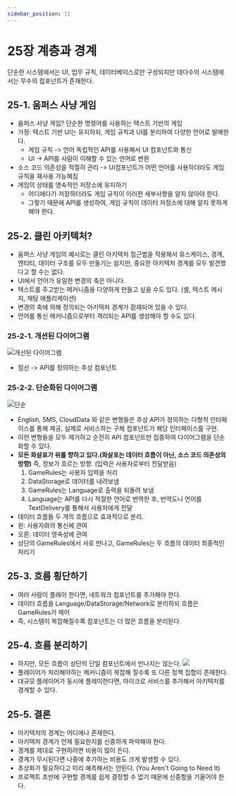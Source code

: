```yaml
---
sidebar_position: 11
---
```


# 25장 계층과 경계

단순한 시스템에서는 UI, 업무 규칙, 데이터베이스로만 구성되지만 대다수의 시스템에서는 무수의 컴포넌트가 존재한다.

## 25-1. 움퍼스 사냥 게임

- 움퍼스 사냥 게임? 단순한 명령어를 사용하는 텍스트 기반의 게임
- 가정: 텍스트 기반 UI는 유지하되, 게임 규칙과 UI를 분리하여 다양한 언어로 발매한다.
  - 게임 규칙 -> 언어 독립적인 API를 사용해서 UI 컴포넌트와 통신
  - UI -> API를 사람이 이해할 수 있는 언어로 변환
- 소스 코드 의존성을 적절히 관리 -> UI컴포넌트가 어떤 언어를 사용하더라도 게임 규칙을 재사용 가능해짐
- 게임의 상태를 영속적인 저장소에 유지하기
  - 어디에다가 저장하더라도 게임 규칙이 이러한 세부사항을 알지 않아야 한다.
  - 그렇기 때문에 API를 생성하여, 게임 규칙이 데이터 저장소에 대해 알지 못하게 해야 한다.

## 25-2. 클린 아키텍처?

- 움퍼스 사냥 게임의 예시로는 클린 아키텍처 접근법을 적용해서 유스케이스, 경계, 엔티티, 데이터 구조를 모두 만들기는 쉽지만,
  중요한 아키텍처 경계를 모두 발견했다고 할 수는 없다.
- UI에서 언어가 유일한 변경의 축은 아니다.
- 텍스트를 주고받는 메커니즘을 다양하게 만들고 싶을 수도 있다. (셸, 텍스트 메시지, 채팅 애플리케이션)
- 변경의 축에 의해 정의되는 아키텍처 경계가 잠재되어 있을 수 있다.
- 언어를 통신 메커니즘으로부터 격리되는 API를 생성해야 할 수도 있다.

### 25-2-1. 개션된 다이어그램

![개선된 다이어그램](https://img1.daumcdn.net/thumb/R1280x0/?scode=mtistory2&fname=https%3A%2F%2Fblog.kakaocdn.net%2Fdn%2FnvkTk%2FbtqCckhpjwg%2Fm2FsDDAKLNsQozNYXOzA41%2Fimg.png)

- 점선 -> API를 정의하는 추상 컴포넌트

### 25-2-2. 단순화된 다이어그램

![단순](https://img1.daumcdn.net/thumb/R1280x0/?scode=mtistory2&fname=https%3A%2F%2Fblog.kakaocdn.net%2Fdn%2FbS9xIz%2FbtqCaeJaN2N%2F4ngK7h8tdDnGWHBI3SJHx0%2Fimg.png)

- English, SMS, CloudData 와 같은 변형들은 추상 API가 정의하는 다형적 인터페이스를 통해 제공,
  실제로 서비스하는 구체 컴포넌트가 해당 인터페이스를 구현.
- 이런 변형들을 모두 제거하고 순전히 API 컴포넌트만 집중하여 다이어그램을 단순화할 수 있다.
- **모든 화살표가 위를 향하고 있다.(화살포는 데이터 흐름이 아닌, 소스 코드 의존성의 방향)** 즉, 정보가 흐르는 방향. (입력은 사용자로부터 전달받음)
  1. GameRules는 사용자 입력을 처리
  2. DataStorage로 데이터를 내려보냄
  3. GameRules는 Language로 출력을 되돌려 보냄
  4. Language는 API를 다시 적절한 언어로 번역한 후, 번역도니 언어를 TextDelivery를 통해서 사용자에게 전달
- 데이터 흐름들 두 개의 흐름으로 효과적으로 분리.
- 왼: 사용자와의 통신에 관여
- 오른: 데이터 영속성에 관여
- 상단의 GameRules에서 서로 만나고, GameRules는 두 흐름의 데이터 최종적인 처리기

## 25-3. 흐름 횡단하기

- 여러 사람이 플레이 한다면, 네트워크 컴포넌트를 추가해야 한다.
- 데이터 흐름을 Language/DataStorage/Network로 분리하되 흐름은 GameRules가 제어
- 즉, 시스템이 복잡해질수록 컴포넌트는 더 많은 흐름을 분리된다.

## 25-4. 흐름 분리하기

- 하지만, 모든 흐름이 상단의 단일 컴포넌트에서 만나지는 않는다.
  ![](https://blog.kakaocdn.net/dn/nRbNc/btqCd12eLfQ/KycR6BYik0ACuq2LnZGbTk/img.png)
- 플레이어가 처리해야하는 메커니즘이 복잡해 질수록 또 다른 정책 집합이 존재한다.
- 대규모 플레이어가 동시에 플레이한다면, 마이크로 서비스를 추가해서 아키텍처를 경계할 수 있다.

## 25-5. 결론

- 아키텍처의 경계는 어디에나 존재한다.
- 아키텍처 경계가 언제 필요한지를 신중하게 파악해야 한다.
- 경계를 제대로 구현하려면 비용이 많이 든다.
- 경계가 무시된다면 나중에 추가하는 비용도 크게 발생할 수 있다.
- 추상화가 필요하다고 미리 예측해서는 안된다. (You Aren't Going to Need It)
- 프로젝트 초반에 구현할 경계를 쉽게 결정할 수 없기 때문에 신중함을 기울어야 한다.
